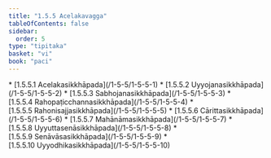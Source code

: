 ```yaml
---
title: "1.5.5 Acelakavagga"
tableOfContents: false
sidebar:
  order: 5
type: "tipitaka"
basket: "vi"
book: "paci"
---
```



<DynamicBreadcrumb />



<TableOfContents book="paci" section="1.5.5">
* [1.5.5.1 Acelakasikkhāpada](/1-5-5/1-5-5-1)
* [1.5.5.2 Uyyojanasikkhāpada](/1-5-5/1-5-5-2)
* [1.5.5.3 Sabhojanasikkhāpada](/1-5-5/1-5-5-3)
* [1.5.5.4 Rahopaṭicchannasikkhāpada](/1-5-5/1-5-5-4)
* [1.5.5.5 Rahonisajjasikkhāpada](/1-5-5/1-5-5-5)
* [1.5.5.6 Cārittasikkhāpada](/1-5-5/1-5-5-6)
* [1.5.5.7 Mahānāmasikkhāpada](/1-5-5/1-5-5-7)
* [1.5.5.8 Uyyuttasenāsikkhāpada](/1-5-5/1-5-5-8)
* [1.5.5.9 Senāvāsasikkhāpada](/1-5-5/1-5-5-9)
* [1.5.5.10 Uyyodhikasikkhāpada](/1-5-5/1-5-5-10)
</TableOfContents>